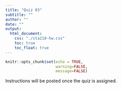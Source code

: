 ```yaml
---
title: "Quiz 03"
subtitle: ""
author: ""
date: ""
output: 
  html_document:
    css: "./sta210-hw.css"
    toc: true
    toc_float: true
---
```


```r
knitr::opts_chunk$set(echo = TRUE,
                      warning=FALSE,
                      message=FALSE)
```

Instructions will be posted once the quiz is assigned.
